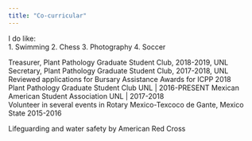 ```yaml
---
title: "Co-curricular"
---
```



I do like:  
1. Swimming
2. Chess
3. Photography
4. Soccer  


Treasurer, Plant Pathology Graduate Student Club, 2018-2019, UNL  
Secretary, Plant Pathology Graduate Student Club, 2017-2018, UNL  
Reviewed applications for Bursary Assistance Awards for ICPP 2018  
Plant Pathology Graduate Student Club UNL | 2016-PRESENT
Mexican American Student Association UNL | 2017-2018  
Volunteer in several events in Rotary Mexico-Texcoco de Gante, Mexico State 2015-2016  


Lifeguarding and water safety by American Red Cross

